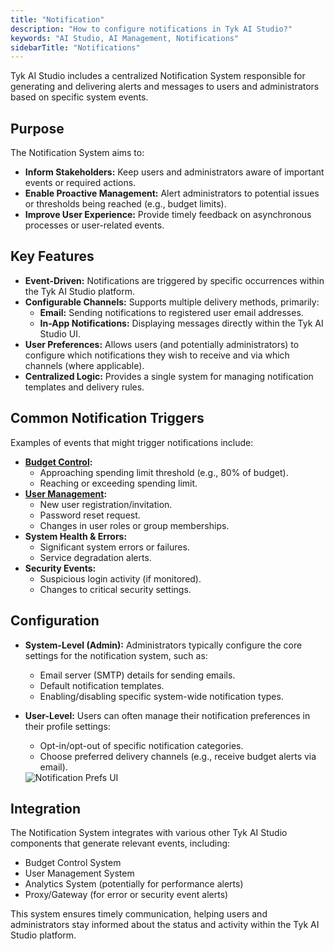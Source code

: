```yaml
---
title: "Notification"
description: "How to configure notifications in Tyk AI Studio?"
keywords: "AI Studio, AI Management, Notifications"
sidebarTitle: "Notifications"
---
```


Tyk AI Studio includes a centralized Notification System responsible for generating and delivering alerts and messages to users and administrators based on specific system events.

## Purpose

The Notification System aims to:

*   **Inform Stakeholders:** Keep users and administrators aware of important events or required actions.
*   **Enable Proactive Management:** Alert administrators to potential issues or thresholds being reached (e.g., budget limits).
*   **Improve User Experience:** Provide timely feedback on asynchronous processes or user-related events.

## Key Features

*   **Event-Driven:** Notifications are triggered by specific occurrences within the Tyk AI Studio platform.
*   **Configurable Channels:** Supports multiple delivery methods, primarily:
    *   **Email:** Sending notifications to registered user email addresses.
    *   **In-App Notifications:** Displaying messages directly within the Tyk AI Studio UI.
*   **User Preferences:** Allows users (and potentially administrators) to configure which notifications they wish to receive and via which channels (where applicable).
*   **Centralized Logic:** Provides a single system for managing notification templates and delivery rules.

## Common Notification Triggers

Examples of events that might trigger notifications include:

*   **[Budget Control](/ai-management/ai-studio/llm-management):**
    *   Approaching spending limit threshold (e.g., 80% of budget).
    *   Reaching or exceeding spending limit.
*   **[User Management](/ai-management/ai-studio/user-management):**
    *   New user registration/invitation.
    *   Password reset request.
    *   Changes in user roles or group memberships.
*   **System Health & Errors:**
    *   Significant system errors or failures.
    *   Service degradation alerts.
*   **Security Events:**
    *   Suspicious login activity (if monitored).
    *   Changes to critical security settings.

## Configuration

*   **System-Level (Admin):** Administrators typically configure the core settings for the notification system, such as:
    *   Email server (SMTP) details for sending emails.
    *   Default notification templates.
    *   Enabling/disabling specific system-wide notification types.
*   **User-Level:** Users can often manage their notification preferences in their profile settings:
    *   Opt-in/opt-out of specific notification categories.
    *   Choose preferred delivery channels (e.g., receive budget alerts via email).

    <img src="/img/ai-management/notification-preferences.png" alt="Notification Prefs UI" />

## Integration

The Notification System integrates with various other Tyk AI Studio components that generate relevant events, including:

*   Budget Control System
*   User Management System
*   Analytics System (potentially for performance alerts)
*   Proxy/Gateway (for error or security event alerts)

This system ensures timely communication, helping users and administrators stay informed about the status and activity within the Tyk AI Studio platform.

